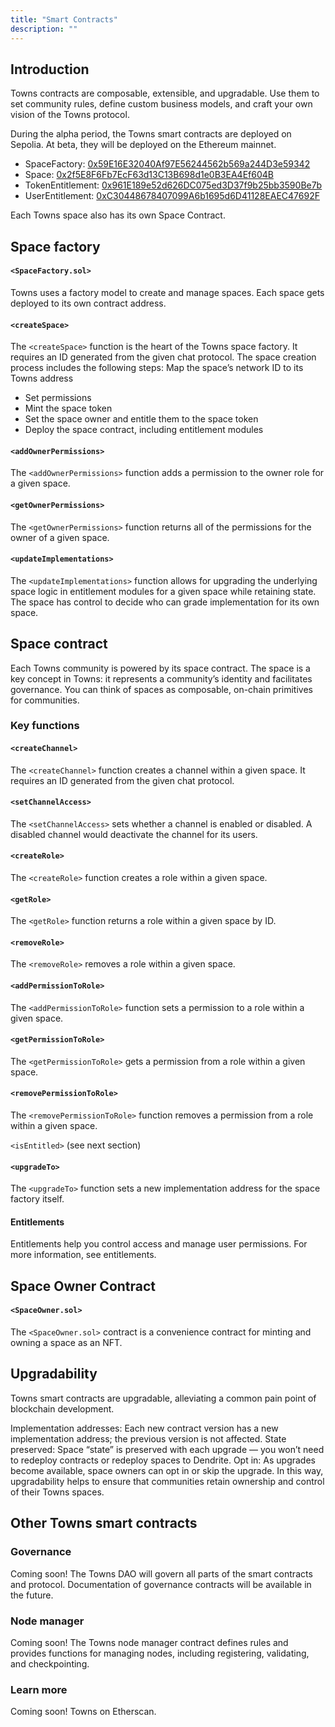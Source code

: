 ```yaml
---
title: "Smart Contracts"
description: ""
---
```


## Introduction

Towns contracts are composable, extensible, and upgradable. Use them to set community rules, define custom business models, and craft your own vision of the Towns protocol.

During the alpha period, the Towns smart contracts are deployed on Sepolia. At beta, they will be deployed on the Ethereum mainnet.

- SpaceFactory: [0x59E16E32040Af97E56244562b569a244D3e59342](https://blockscan.com/address/0x59E16E32040Af97E56244562b569a244D3e59342)
- Space: [0x2f5E8F6Fb7EcF63d13C13B698d1e0B3EA4Ef604B](https://blockscan.com/address/0x2f5E8F6Fb7EcF63d13C13B698d1e0B3EA4Ef604B)
- TokenEntitlement: [0x961E189e52d626DC075ed3D37f9b25bb3590Be7b](https://blockscan.com/address/0x961E189e52d626DC075ed3D37f9b25bb3590Be7b)
- UserEntitlement: [0xC30448678407099A6b1695d6D41128EAEC47692F](https://blockscan.com/address/0xC30448678407099A6b1695d6D41128EAEC47692F)

Each Towns space also has its own Space Contract.

## Space factory

#### `<SpaceFactory.sol>`

Towns uses a factory model to create and manage spaces. Each space gets deployed to its own contract address.

#### `<createSpace>`

The `<createSpace>` function is the heart of the Towns space factory. It requires an ID generated from the given chat protocol. The space creation process includes the following steps: Map the space’s network ID to its Towns address

- Set permissions
- Mint the space token
- Set the space owner and entitle them to the space token
- Deploy the space contract, including entitlement modules

#### `<addOwnerPermissions>`

The `<addOwnerPermissions>` function adds a permission to the owner role for a given space.

#### `<getOwnerPermissions>`

The `<getOwnerPermissions>` function returns all of the permissions for the owner of a given space.

#### `<updateImplementations>`

The `<updateImplementations>` function allows for upgrading the underlying space logic in entitlement modules for a given space while retaining state. The space has control to decide who can grade implementation for its own space.

## Space contract

Each Towns community is powered by its space contract. The space is a key concept in Towns: it represents a community’s identity and facilitates governance. You can think of spaces as composable, on-chain primitives for communities.

### Key functions

#### `<createChannel>`

The `<createChannel>` function creates a channel within a given space. It requires an ID generated from the given chat protocol.

#### `<setChannelAccess>`

The `<setChannelAccess>` sets whether a channel is enabled or disabled. A disabled channel would deactivate the channel for its users.

#### `<createRole>`

The `<createRole>` function creates a role within a given space.

#### `<getRole>`

The `<getRole>` function returns a role within a given space by ID.

#### `<removeRole>`

The `<removeRole>` removes a role within a given space.

#### `<addPermissionToRole>`

The `<addPermissionToRole>` function sets a permission to a role within a given space.

#### `<getPermissionToRole>`

The `<getPermissionToRole>` gets a permission from a role within a given space.

#### `<removePermissionToRole>`

The `<removePermissionToRole>` function removes a permission from a role within a given space.

`<isEntitled>` (see next section)

#### `<upgradeTo>`

The `<upgradeTo>` function sets a new implementation address for the space factory itself.

#### Entitlements

Entitlements help you control access and manage user permissions. For more information, see entitlements.

## Space Owner Contract

#### `<SpaceOwner.sol>`

The `<SpaceOwner.sol>` contract is a convenience contract for minting and owning a space as an NFT.

## Upgradability

Towns smart contracts are upgradable, alleviating a common pain point of blockchain development.

Implementation addresses: Each new contract version has a new implementation address; the previous version is not affected.
State preserved: Space “state” is preserved with each upgrade — you won’t need to redeploy contracts or redeploy spaces to Dendrite.
Opt in: As upgrades become available, space owners can opt in or skip the upgrade. In this way, upgradability helps to ensure that communities retain ownership and control of their Towns spaces.

## Other Towns smart contracts

### Governance

Coming soon! The Towns DAO will govern all parts of the smart contracts and protocol. Documentation of governance contracts will be available in the future.

### Node manager

Coming soon! The Towns node manager contract defines rules and provides functions for managing nodes, including registering, validating, and checkpointing.

### Learn more

Coming soon! Towns on Etherscan.

